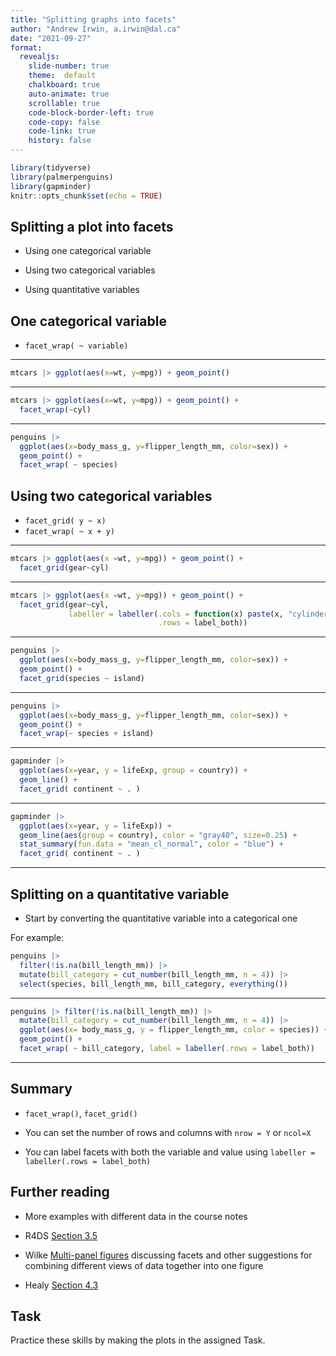 ```yaml
---
title: "Splitting graphs into facets"
author: "Andrew Irwin, a.irwin@dal.ca"
date: "2021-09-27"
format:
  revealjs:
    slide-number: true
    theme:  default
    chalkboard: true
    auto-animate: true
    scrollable: true
    code-block-border-left: true
    code-copy: false
    code-link: true
    history: false
---
```


```r
library(tidyverse)
library(palmerpenguins)
library(gapminder)
knitr::opts_chunk$set(echo = TRUE)
```

## Splitting a plot into facets

* Using one categorical variable

* Using two categorical variables

* Using quantitative variables

## One categorical variable

* `facet_wrap( ~ variable)`

---

```r
mtcars |> ggplot(aes(x=wt, y=mpg)) + geom_point()
```

---

```r
mtcars |> ggplot(aes(x=wt, y=mpg)) + geom_point() +
  facet_wrap(~cyl)
```

---

```r
penguins |>
  ggplot(aes(x=body_mass_g, y=flipper_length_mm, color=sex)) +
  geom_point() + 
  facet_wrap( ~ species)
```


## Using two categorical variables

* `facet_grid( y ~ x)`
* `facet_wrap( ~ x + y)`

---

```r
mtcars |> ggplot(aes(x =wt, y=mpg)) + geom_point() +
  facet_grid(gear~cyl)
```

---


```r
mtcars |> ggplot(aes(x =wt, y=mpg)) + geom_point() +
  facet_grid(gear~cyl, 
             labeller = labeller(.cols = function(x) paste(x, "cylinders"),
                                 .rows = label_both))
```


---


```r
penguins |>
  ggplot(aes(x=body_mass_g, y=flipper_length_mm, color=sex)) +
  geom_point() + 
  facet_grid(species ~ island)
```

---


```r
penguins |>
  ggplot(aes(x=body_mass_g, y=flipper_length_mm, color=sex)) +
  geom_point() + 
  facet_wrap(~ species + island)
```

---

```r
gapminder |>
  ggplot(aes(x=year, y = lifeExp, group = country)) + 
  geom_line() +
  facet_grid( continent ~ . )
```

---

```r
gapminder |>
  ggplot(aes(x=year, y = lifeExp)) + 
  geom_line(aes(group = country), color = "gray40", size=0.25) +
  stat_summary(fun.data = "mean_cl_normal", color = "blue") + 
  facet_grid( continent ~ . )
```

---

## Splitting on a quantitative variable {.smaller}

* Start by converting the quantitative variable into a categorical one

For example:

```r
penguins |> 
  filter(!is.na(bill_length_mm)) |>
  mutate(bill_category = cut_number(bill_length_mm, n = 4)) |>
  select(species, bill_length_mm, bill_category, everything())
```

---

```r
penguins |> filter(!is.na(bill_length_mm)) |>
  mutate(bill_category = cut_number(bill_length_mm, n = 4)) |>
  ggplot(aes(x= body_mass_g, y = flipper_length_mm, color = species)) + 
  geom_point() + 
  facet_wrap( ~ bill_category, label = labeller(.rows = label_both))
```

---

## Summary

* `facet_wrap()`, `facet_grid()`

* You can set the number of rows and columns with `nrow = Y` or `ncol=X`

* You can label facets with both the variable and value using `labeller = labeller(.rows = label_both)`


## Further reading

* More examples with different data in the course notes

* R4DS [Section 3.5](https://r4ds.hadley.nz/layers.html#facets)

* Wilke [Multi-panel figures](https://clauswilke.com/dataviz/multi-panel-figures.html) discussing facets and other suggestions for combining different views of data together into one figure

* Healy [Section 4.3](https://socviz.co/groupfacettx.html#facet-to-make-small-multiples)


## Task

Practice these skills by making the plots in the assigned Task.

